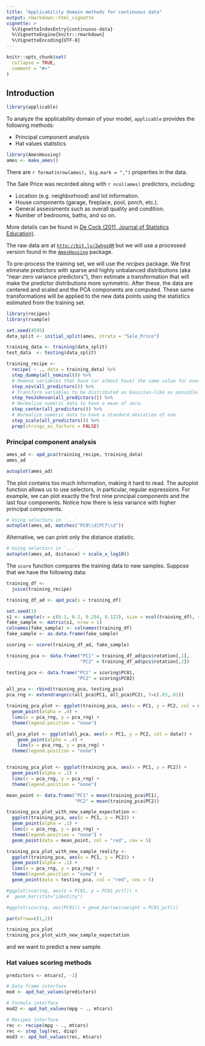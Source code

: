 ```yaml
---
title: "Applicability domain methods for continuous data"
output: rmarkdown::html_vignette
vignette: >
  %\VignetteIndexEntry{continuous-data}
  %\VignetteEngine{knitr::rmarkdown}
  %\VignetteEncoding{UTF-8}
---
```


```r
knitr::opts_chunk$set(
  collapse = TRUE,
  comment = "#>"
)
```

## Introduction

```r
library(applicable)
```

To analyze the applicability domain of your model, `applicable` provides the following methods:

* Principal component analysis
* Hat values statistics

```r

library(AmesHousing)
ames <- make_ames()

```

There are `r format(nrow(ames), big.mark = ",")` properties in the data.

The Sale Price was recorded along with `r ncol(ames)` predictors, including:

* Location (e.g. neighborhood) and lot information.
* House components (garage, fireplace, pool, porch, etc.).
* General assessments such as overall quality and condition.
* Number of bedrooms, baths, and so on.

More details can be found in [De Cock (2011, Journal of Statistics Education)](http://ww2.amstat.org/publications/jse/v19n3/decock.pdf).

The raw data are at [`http://bit.ly/2whgsQM`](http://bit.ly/2whgsQM) but we will use a processed version found in the [`AmesHousing`](https://github.com/topepo/AmesHousing) package.

To pre-process the training set, we will use the _recipes_ package. We first eliminate predictors with sparse and highly unbalanced distributions (aka "near-zero variance predictors"), then estimate a transformation that will make the predictor distributions more symmetric. After these, the data are centered and scaled and the PCA components are computed. These same transformations will be applied to the new data points using the statistics estimated from the training set.

```r

library(recipes)
library(rsample)

set.seed(4595)
data_split <- initial_split(ames, strata = "Sale_Price")

training_data <- training(data_split)
test_data  <- testing(data_split)

training_recipe <-
  recipe( ~ ., data = training_data) %>%
  step_dummy(all_nominal()) %>%
  # Remove variables that have (or almost have) the same value for every data point.
  step_nzv(all_predictors()) %>%
  # Transform variables to be distributed as Gaussian-like as possible.
  step_YeoJohnson(all_predictors()) %>%
  # Normalize numeric data to have a mean of zero.
  step_center(all_predictors()) %>%
  # Normalize numeric data to have a standard deviation of one.
  step_scale(all_predictors()) %>%
  prep(strings_as_factors = FALSE)

```


### Principal component analysis
```r

ames_ad <- apd_pca(training_recipe, training_data)
ames_ad

```


```r

autoplot(ames_ad)

```

The plot contains too much information, making it hard to read. The autoplot function allows us to use selectors, in particular, regular expressions. For example, we can plot exactly the first nine principal components and the last four components. Notice how there is less variance with higher principal components.

```r

# Using selectors in `...`
autoplot(ames_ad, matches("PC0\\d|PC7\\d"))

```

Alternative, we can print only the distance statistic.

```r

# Using selectors in `...`
autoplot(ames_ad, distance) + scale_x_log10()

```


The `score` function compares the training data to new samples. Suppose that we have the following data:

```r

training_df <-
  juice(training_recipe)

training_df_ad <- apd_pca(x = training_df)

set.seed(1)
s1 <- sample(x = c(0.1, 0.2, 0.254, 0.123), size = ncol(training_df), replace = TRUE)
fake_sample <- matrix(s1, nrow = 1)
colnames(fake_sample) <- colnames(training_df)
fake_sample <- as.data.frame(fake_sample)

scoring <- score(training_df_ad, fake_sample)

training_pca <- data.frame("PC1" = training_df_ad$pcs$rotation[,1],
                           "PC2" = training_df_ad$pcs$rotation[,2])

testing_pca <- data.frame("PC1" = scoring$PC01,
                          "PC2" = scoring$PC02)

all_pca <- rbind(training_pca, testing_pca)
pca_rng <- extendrange(c(all_pca$PC1, all_pca$PC2), f=c(.03,.01))

training_pca_plot <- ggplot(training_pca, aes(x = PC1, y = PC2, col = data)) +
  geom_point(alpha = .4) +
  lims(x = pca_rng, y = pca_rng) +
  theme(legend.position = "none")

all_pca_plot <- ggplot(all_pca, aes(x = PC1, y = PC2, col = data)) +
    geom_point(alpha = .4) +
    lims(x = pca_rng, y = pca_rng) +
  theme(legend.position = "none")


training_pca_plot <- ggplot(training_pca, aes(x = PC1, y = PC2)) +
  geom_point(alpha = .1) +
  lims(x = pca_rng, y = pca_rng) +
  theme(legend.position = "none")

mean_point <- data.frame("PC1" = mean(training_pca$PC1),
                         "PC2" = mean(training_pca$PC2))

training_pca_plot_with_new_sample_expectation <-
  ggplot(training_pca, aes(x = PC1, y = PC2)) +
  geom_point(alpha = .1) +
  lims(x = pca_rng, y = pca_rng) +
  theme(legend.position = "none") +
  geom_point(data = mean_point, col = "red", cex = 5)

training_pca_plot_with_new_sample_reality <-
  ggplot(training_pca, aes(x = PC1, y = PC2)) +
  geom_point(alpha = .1) +
  lims(x = pca_rng, y = pca_rng) +
  theme(legend.position = "none") +
  geom_point(data = testing_pca, col = "red", cex = 5)

#ggplot(scoring, aes(x = PC01, y = PC01_pctl)) +
#  geom_bar(stat="identity")

#ggplot(scoring, aes(PC01)) + geom_bar(aes(weight = PC01_pctl))

par(mfrow=c(1,2))

training_pca_plot
training_pca_plot_with_new_sample_expectation

```

and we want to predict a new sample.

### Hat values scoring methods

```r
predictors <- mtcars[, -1]

# Data frame interface
mod <- apd_hat_values(predictors)

# Formula interface
mod2 <- apd_hat_values(mpg ~ ., mtcars)

# Recipes interface
rec <- recipe(mpg ~ ., mtcars)
rec <- step_log(rec, disp)
mod3 <- apd_hat_values(rec, mtcars)
```
